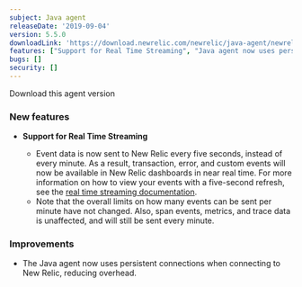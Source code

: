 ```yaml
---
subject: Java agent
releaseDate: '2019-09-04'
version: 5.5.0
downloadLink: 'https://download.newrelic.com/newrelic/java-agent/newrelic-agent/5.5.0/'
features: ["Support for Real Time Streaming", "Java agent now uses persistent connections when connecting to New Relic, reducing overhead"]
bugs: []
security: []
---
```

<ButtonGroup>
  <ButtonLink
    role="button"
    to="https://download.newrelic.com/newrelic/java-agent/newrelic-agent/5.5.0/"
    variant="primary"
  >
    Download this agent version
  </ButtonLink>
</ButtonGroup>

### New features

* **Support for Real Time Streaming**

  * Event data is now sent to New Relic every five seconds, instead of every minute. As a result, transaction, error, and custom events will now be available in New Relic dashboards in near real time. For more information on how to view your events with a five-second refresh, see the [real time streaming documentation](https://docs.newrelic.com/docs/agents/manage-apm-agents/agent-data/real-time-streaming).
  * Note that the overall limits on how many events can be sent per minute have not changed. Also, span events, metrics, and trace data is unaffected, and will still be sent every minute.

### Improvements

* The Java agent now uses persistent connections when connecting to New Relic, reducing overhead.
